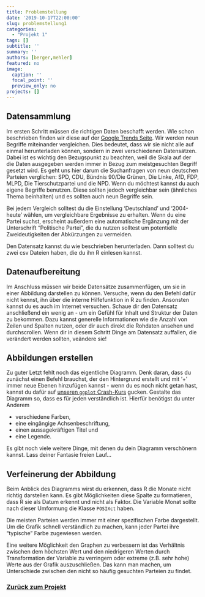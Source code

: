 ```yaml
---
title: Problemstellung
date: '2019-10-17T22:00:00'
slug: problemstellung1
categories:
  - "Projekt 1"
tags: []
subtitle: ''
summary: ''
authors: [berger,mehler]
featured: no
image:
  caption: ''
  focal_point: ''
  preview_only: no
projects: []
---
```


## Datensammlung

Im ersten Schritt müssen die richtigen Daten beschafft werden. Wie schon beschrieben finden wir diese auf der [Google Trends Seite](https://trends.google.de/trends/?geo=DE). Wir werden neun Begriffe miteinander vergleichen. Dies bedeutet, dass wir sie nicht alle auf einmal herunterladen können, sondern in zwei verschiedenen Datensätzen. Dabei ist es wichtig den Bezugspunkt zu beachten, weil die Skala auf der die Daten ausgegeben werden immer in Bezug zum meistgesuchten Begriff gesetzt wird. Es geht uns hier darum die Suchanfragen von neun deutschen Parteien verglichen: SPD, CDU, Bündnis 90/Die Grünen, Die Linke, AfD, FDP, MLPD, Die Tierschutzpartei und die NPD. Wenn du möchtest kannst du auch eigene Begriffe benutzen. Diese sollten jedoch vergleichbar sein (ähnliches Thema beinhalten) und es sollten auch neun Begriffe sein.

Bei jedem Vergleich solltest du die Einstellung 'Deutschland' und '2004-heute' wählen, um vergleichbare Ergebnisse zu erhalten. Wenn du eine Partei suchst, erscheint außerdem eine automatische Ergänzung mit der Unterschrift "Politische Partei", die du nutzen solltest um potentielle Zweideutigkeiten der Abkürzungen zu vermeiden.

Den Datensatz kannst du wie beschrieben herunterladen. Dann solltest du zwei csv Dateien haben, die du ihn R einlesen kannst.

## Datenaufbereitung

Im Anschluss müssen wir beide Datensätze zusammenfügen, um sie in einer Abbildung darstellen zu können. Versuche, wenn du den Befehl dafür nicht kennst, ihn über die interne Hilfefunktion in R zu finden. Ansonsten kannst du es auch im Internet versuchen. Schaue dir den Datensatz anschließend ein wenig an - um ein Gefühl für Inhalt und Struktur der Daten zu bekommen. Dazu kannst generelle Informationen wie die Anzahl von Zeilen und Spalten nutzen, oder dir auch direkt die Rohdaten ansehen und durchscrollen. Wenn dir in diesem Schritt Dinge am Datensatz auffallen, die verändert werden sollten, veändere sie!

<!-- Für ein überschaubares Diagramm muss nun der Datensatz noch umgeformt werden. Dies geschieht durch den Befehl 'reshape'. Die interne Hilfe wird dir auch hier die einzelnen Komponenten erklären können. -->

## Abbildungen erstellen

Zu guter Letzt fehlt noch das eigentliche Diagramm. Denk daran, dass du zunächst einen Befehl brauchst, der den Hintergrund erstellt und mit '+' immer neue Ebenen hinzufügen kannst - wenn du es noch nicht getan hast, kannst du dafür auf [unseren `ggplot` Crash-Kurs](/post/grafiken-mit-ggplot2/) gucken. Gestalte das Diagramm so, dass es für jeden verständlich ist. Hierfür benötigst du unter Anderem

* verschiedene Farben,
* eine eingängige Achsenbeschriftung,
* einen aussagekräftigen Titel und
* eine Legende.

Es gibt noch viele weitere Dinge, mit denen du dein Diagramm verschönern kannst. Lass deiner Fantasie freien Lauf...

## Verfeinerung der Abbildung

Beim Anblick des Diagramms wirst du erkennen, dass R die Monate nicht richtig darstellen kann. Es gibt Möglichkeiten diese Spalte zu formatieren, dass R sie als Datum erkennt und nicht als Faktor. Die Variable Monat sollte nach dieser Umformung die Klasse `POSIXct` haben.

Die meisten Parteien werden immer mit einer spezifischen Farbe dargestellt. Um die Grafik schnell verständlich zu machen, kann jeder Partei ihre "typische" Farbe zugewiesen werden.  

Eine weitere Möglichkeit den Graphen zu verbessern ist das Verhältnis zwischen dem höchsten Wert und den niedrigeren Werten durch Transformation der Variable zu verringern oder extreme (z.B. sehr hohe) Werte aus der Grafik auszuschließen. Das kann man machen, um Unterschiede zwischen den nicht so häufig gesuchten Parteien zu findet. 


### [Zurück zum Projekt](/projects#project_01)

